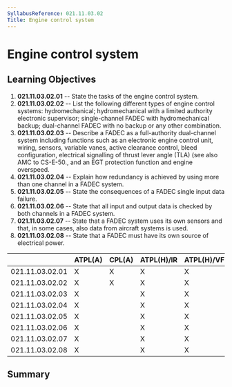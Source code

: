 ```yaml
---
SyllabusReference: 021.11.03.02
Title: Engine control system
---
```


# Engine control system

## Learning Objectives

1.  **021.11.03.02.01** -- State the tasks of the engine control system.
2.  **021.11.03.02.02** -- List the following different types of engine control
    systems: hydromechanical; hydromechanical with a limited authority
    electronic supervisor; single-channel FADEC with hydromechanical backup;
    dual-channel FADEC with no backup or any other combination.
3.  **021.11.03.02.03** -- Describe a FADEC as a full-authority dual-channel
    system including functions such as an electronic engine control unit,
    wiring, sensors, variable vanes, active clearance control, bleed
    configuration, electrical signalling of thrust lever angle (TLA) (see also
    AMC to CS-E-50., and an EGT protection function and engine overspeed.
4.  **021.11.03.02.04** -- Explain how redundancy is achieved by using more than
    one channel in a FADEC system.
5.  **021.11.03.02.05** -- State the consequences of a FADEC single input data
    failure.
6.  **021.11.03.02.06** -- State that all input and output data is checked by
    both channels in a FADEC system.
7.  **021.11.03.02.07** -- State that a FADEC system uses its own sensors and
    that, in some cases, also data from aircraft systems is used.
8.  **021.11.03.02.08** -- State that a FADEC must have its own source of
    electrical power.

|                 | ATPL(A) | CPL(A) | ATPL(H)/IR | ATPL(H)/VFR | CPL(H) | IR  | CBIR(A) |
| --------------- | ------- | ------ | ---------- | ----------- | ------ | --- | ------- |
| 021.11.03.02.01 | X       | X      | X          | X           | X      |     |         |
| 021.11.03.02.02 | X       | X      | X          | X           | X      |     |         |
| 021.11.03.02.03 | X       |        | X          | X           |        |     |         |
| 021.11.03.02.04 | X       |        | X          | X           |        |     |         |
| 021.11.03.02.05 | X       |        | X          | X           |        |     |         |
| 021.11.03.02.06 | X       |        | X          | X           |        |     |         |
| 021.11.03.02.07 | X       |        | X          | X           |        |     |         |
| 021.11.03.02.08 | X       |        | X          | X           |        |     |         |

## Summary
